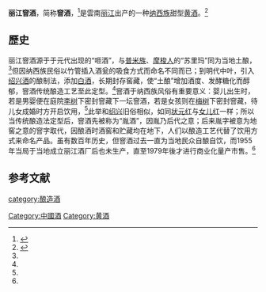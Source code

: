 {{中国非物质文化遗产 
| 级别 = 省
|名称 = 窨酒制作技艺
|子项 = 
|图片 = 
|申报地区或单位 = [[玉龙县|玉龙县]]
|序号 = 56
|编号项目 =  
|登录时间 = 2013年
|备注 = 第三批省级非遗项目
|分类 = 传统技艺
|省区市 = 云南省
}}
'''丽江窨酒'''，简称'''窨酒'''，<ref name=l0>{{cite web|url=http://www.yn.xinhuanet.com/marketing/2017/2017-12/05/c_136802426.htm|title=美文——我写《丽江窨酒》|language=Zh-hans|accessdate=2017年12月5日|archive-date=2020年9月16日|archive-url=https://web.archive.org/web/20200916223915/http://www.yn.xinhuanet.com/marketing/2017/2017-12/05/c_136802426.htm|dead-url=no}}</ref>是雲南[[丽江|丽江]]出产的一种[[纳西族|纳西族]]甜型[[黄酒|黄酒]]。<ref name=l1>{{cite web|url=https://www.sohu.com/a/131254714_377121|title=丽江窨酒历经几十春秋终成一方至味|language=Zh-hans|accessdate=2017年3月31日|archive-date=2020年9月16日|archive-url=https://web.archive.org/web/20200916183200/https://www.sohu.com/a/131254714_377121|dead-url=no}}</ref>

==歷史==
丽江窨酒源于于元代出现的“咂酒”，与[[普米族|普米族]]、[[摩梭人|摩梭人]]的“苏里玛”同为当地土酿，<ref name=l0/>但因纳西族民俗以竹管插入酒瓮的吸食方式而命名不同而已；到明代中叶，引入[[绍兴酒|绍兴酒]]的酿制法，添加[[中国烧酒|白酒]]，长期封存窖藏，使“土酿”增加酒度、发酵糖化而醇郁，窨酒传统酿造工艺至此定型。<ref name=l0/>窨酒于纳西族风俗有重要意义：婴儿出生时，若是男婴便在庭院[[李树|李树]]下密封窨藏下一坛窨酒，若是女孩则在[[梅树|梅树]]下密封窨藏，待儿女成婚时方开启饮用，<ref name=l1/>此举和[[绍兴|绍兴]]旧俗相似，如同[[状元红|状元红]]与[[女儿红|女儿红]]一样；所以当传统酿造法定型后，窨酒先被称为“胤酒”，因胤乃后代之意；后来胤字被意为地窖之意的窨字取代，因酿酒时酒窖和贮藏均在地下，人们以酿造工艺代替了饮用方式来命名产品。虽有数百年历史，但窨酒过去一直为当地民众自酿自饮，而1955年当局于当地成立丽江酒厂后也未生产，直至1979年後才进行商业化量产市售。<ref name=l1/>

==参考文献==
{{reflist}}
{{中華酒文化}}

[[category:酿造酒|category:酿造酒]]
[[Category:中國酒|Category:中國酒]]
 [[Category:黄酒|Category:黄酒]]